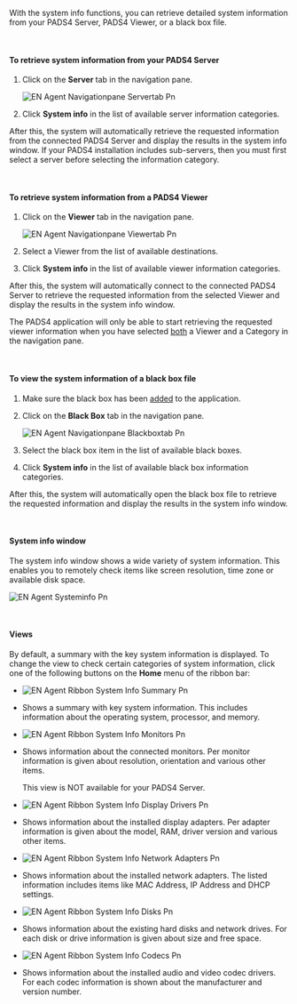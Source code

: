 With the system info functions, you can retrieve detailed system information from your PADS4 Server, PADS4 Viewer, or a black box file.

 

#### **To retrieve system information from your PADS4 Server**

1. Click on the **Server** tab in the navigation pane.

   ![EN Agent Navigationpane Servertab Pn](/images/digital-signage/windows-applications/agent/remote-management-and-monitoring/EN-Agent-Navigationpane-Servertab.png)
2. Click **System info** in the list of available server information categories.

After this, the system will automatically retrieve the requested information from the connected PADS4 Server and display the results in the system info window. If your PADS4 installation includes sub-servers, then you must first select a server before selecting the information category.

 

#### **To retrieve system information from a PADS4 Viewer**

1. Click on the **Viewer** tab in the navigation pane.

   ![EN Agent Navigationpane Viewertab Pn](/images/digital-signage/windows-applications/agent/remote-management-and-monitoring/EN-Agent-Navigationpane-Viewertab.png)
2. Select a Viewer from the list of available destinations.
3. Click **System info** in the list of available viewer information categories.

After this, the system will automatically connect to the connected PADS4 Server to retrieve the requested information from the selected Viewer and display the results in the system info window.

<Warning>
  The PADS4 application will only be able to start retrieving the requested viewer information when you have selected <u>both</u> a Viewer and a Category in the navigation pane.
</Warning>

 

#### **To view the system information of a black box file**

1. Make sure the black box has been [added](https://pads4documentation.blob.core.windows.net/agent/Content/Main%20Window/Navigation%20pane.htm) to the application.
2. Click on the **Black Box** tab in the navigation pane.

   ![EN Agent Navigationpane Blackboxtab Pn](/images/digital-signage/windows-applications/agent/remote-management-and-monitoring/EN-Agent-Navigationpane-Blackboxtab.png)
3. Select the black box item in the list of available black boxes.
4. Click **System info** in the list of available black box information categories.

After this, the system will automatically open the black box file to retrieve the requested information and display the results in the system info window.

 

#### **System info window**

The system info window shows a wide variety of system information. This enables you to remotely check items like screen resolution, time zone or available disk space.

![EN Agent Systeminfo Pn](/images/digital-signage/windows-applications/agent/remote-management-and-monitoring/EN-Agent-Systeminfo.png)

 

#### **Views**

By default, a summary with the key system information is displayed. To change the view to check certain categories of system information, click one of the following buttons on the **Home** menu of the ribbon bar:

- ![EN Agent Ribbon System Info Summary Pn](/images/digital-signage/windows-applications/agent/remote-management-and-monitoring/EN-Agent-Ribbon-SystemInfoSummary.png)
- Shows a summary with key system information. This includes information about the operating system, processor, and memory.
- ![EN Agent Ribbon System Info Monitors Pn](/images/digital-signage/windows-applications/agent/remote-management-and-monitoring/EN-Agent-Ribbon-SystemInfoMonitors.png)
- Shows information about the connected monitors. Per monitor information is given about resolution, orientation and various other items.

  This view is NOT available for your PADS4 Server.
- ![EN Agent Ribbon System Info Display Drivers Pn](/images/digital-signage/windows-applications/agent/remote-management-and-monitoring/EN-Agent-Ribbon-SystemInfoDisplayDrivers.png)
- Shows information about the installed display adapters. Per adapter information is given about the model, RAM, driver version and various other items.
- ![EN Agent Ribbon System Info Network Adapters Pn](/images/digital-signage/windows-applications/agent/remote-management-and-monitoring/EN-Agent-Ribbon-SystemInfoNetworkAdapters.png)
- Shows information about the installed network adapters. The listed information includes items like MAC Address, IP Address and DHCP settings.
- ![EN Agent Ribbon System Info Disks Pn](/images/digital-signage/windows-applications/agent/remote-management-and-monitoring/EN-Agent-Ribbon-SystemInfoDisks.png)
- Shows information about the existing hard disks and network drives. For each disk or drive information is given about size and free space.
- ![EN Agent Ribbon System Info Codecs Pn](/images/digital-signage/windows-applications/agent/remote-management-and-monitoring/EN-Agent-Ribbon-SystemInfoCodecs.png)
- Shows information about the installed audio and video codec drivers. For each codec information is shown about the manufacturer and version number.